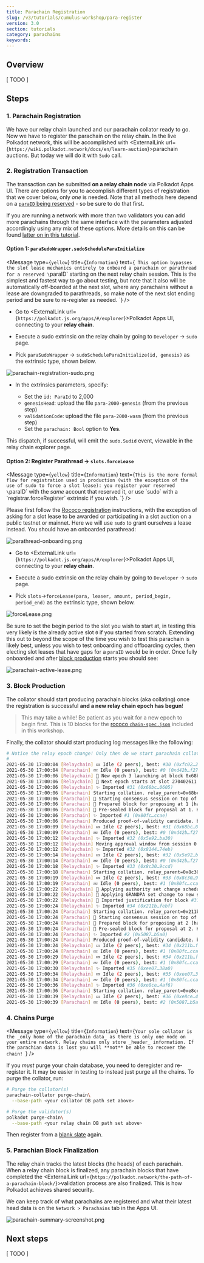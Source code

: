 ```yaml
---
title: Parachain Registration
slug: /v3/tutorials/cumulus-workshop/para-register
version: 3.0 
section: tutorials
category: parachains
keywords:
---
```


## Overview
[ TODO ]

## Steps
### 1. Parachain Registration

We have our relay chain launched and our parachain collator ready to go. Now we have to register the
parachain on the relay chain. In the live Polkadot network, this will be accomplished with <ExternalLink url={`https://wiki.polkadot.network/docs/en/learn-auction`}>parachain auctions</ExternalLink>. But today we will do it
with `Sudo` call.

### 2. Registration Transaction

The transaction can be submitted **on a relay chain node** via Polkadot Apps UI. There are options
for you to accomplish different types of registration that we cover below, only _one_ is needed.
Note that all methods here depend on a [`paraID` being reserved](en/2-relay-chain/reserve) - so be
sure to do that first.

If you are running a network with more than two validators you can add more parachains through the
same interface with the parameters adjusted accordingly using any mix of these options. More details
on this can be found [latter on in this tutorial](en/3-parachains/4-more-nodes).

#### Option 1: `paraSudoWrapper.sudoScheduleParaInitialize`

<Message
  type={`yellow`}
  title={`Information`}
  text={`
 This option bypasses the slot lease mechanics entirely to onboard a parachain or parathread for a
 reserved \`paraID\` starting on the next relay chain session. This is the simplest and fastest way to
 go about testing, but note that it also will be automatically off-boarded at the next slot, where any
 parachains without a lease are downgraded to parathreads, so make note of the next slot
 ending period and be sure to re-register as needed.
 `}
 />

- Go to <ExternalLink url={`https://polkadot.js.org/apps/#/explorer`}>Polkadot Apps UI</ExternalLink>, connecting to your **relay chain**.

- Execute a sudo extrinsic on the relay chain by going to `Developer` -> `sudo` page.

- Pick `paraSudoWrapper` -> `sudoScheduleParaInitialize(id, genesis)` as the extrinsic type,
  shown below.

![parachain-registration-sudo.png](../../../../../src/images/tutorials/09-cumulus-workshop/parachain-registration-sudo.png)

- In the extrinsics parameters, specify:

  - Set the `id: ParaId` to 2,000
  - `genesisHead`: upload the file `para-2000-genesis` (from the previous step)
  - `validationCode`: upload the file `para-2000-wasm` (from the previous step)
  - Set the `parachain: Bool` option to **Yes**.

This dispatch, if successful, will emit the `sudo.Sudid` event, viewable in the relay chain explorer
page.

#### Option 2: Register Parathread -> `slots.forceLease`

<Message
  type={`yellow`}
  title={`Information`}
  text={`This is the more formal flow for registration used in production (with the exception of the use of
  sudo to force a slot lease): you register your reserved \`paraID\` with the _same_ account that
  reserved it, or use \`sudo\` with a \`registrar.forceRegister\` extrinsic if you wish.
  `}
/>

Please first follow the [Rococo registration](en/5-rococo-registration/1-register?id=_2-register-as-a-parathread)
instructions, with the exception of asking for a slot lease to be awarded or participating in a slot auction on a
public testnet or mainnet. Here we will use `sudo` to grant ourselves a lease instead. You should
have an onboarded parathread:

![parathread-onboarding.png](../../../../../src/images/tutorials/09-cumulus-workshop/parathread-onboarding.png)

- Go to <ExternalLink url={`https://polkadot.js.org/apps/#/explorer`}>Polkadot Apps UI</ExternalLink>,
  connecting to your **relay chain**.

- Execute a sudo extrinsic on the relay chain by going to `Developer` -> `sudo` page.

- Pick `slots`->`forceLease(para, leaser, amount, period_begin, period_end)` as the extrinsic type,
  shown below.

![forceLease.png](../../../../../src/images/tutorials/09-cumulus-workshop/forceLease.png)

Be sure to set the begin period to the slot you wish to start at, in testing this very likely is the
already active slot `0` if you started from scratch. Extending this out to beyond the scope of
the time you wish to test this parachain is likely best, unless you wish to test onboarding and
offboarding cycles, then electing slot leases that have gaps for a `paraID` would be in order.
Once fully onboarded and after [block production](#block-production) starts you should see:

![parachain-active-lease.png](../../../../../src/images/tutorials/09-cumulus-workshop/parachain-active-lease.png)

### 3. Block Production

The collator should start producing parachain blocks (aka collating) once the registration is
successful **and a new relay chain epoch has begun**!

> This may take a while! Be patient as you wait for a new epoch to begin first.
> This is 10 blocks for the [rococo `chain-spec.json`](en/1-prep/2-chain-spec?id=_1a-using-a-prebuilt-chain-spec)
> included in this workshop.

Finally, the collator should start producing log messages like the following:

```bash
# Notice the relay epoch change! Only then do we start parachain collating!
#
2021-05-30 17:00:04 [Relaychain] 💤 Idle (2 peers), best: #30 (0xfc02…2a2a), finalized #28 (0x10ff…6539), ⬇ 1.0kiB/s ⬆ 0.3kiB/s
2021-05-30 17:00:04 [Parachain] 💤 Idle (0 peers), best: #0 (0xd42b…f271), finalized #0 (0xd42b…f271), ⬇ 0 ⬆ 0
2021-05-30 17:00:06 [Relaychain] 👶 New epoch 3 launching at block 0x68bc…0605 (block slot 270402601 >= start slot 270402601).
2021-05-30 17:00:06 [Relaychain] 👶 Next epoch starts at slot 270402611
2021-05-30 17:00:06 [Relaychain] ✨ Imported #31 (0x68bc…0605)
2021-05-30 17:00:06 [Parachain] Starting collation. relay_parent=0x68bcc93d24a31a2c89800a56c7a2b275fe9ca7bd63f829b64588ae0d99280605 at=0xd42bb78354bc21770e3f0930ed45c7377558d2d8e81ca4d457e573128aabf271
2021-05-30 17:00:06 [Parachain] 🙌 Starting consensus session on top of parent 0xd42bb78354bc21770e3f0930ed45c7377558d2d8e81ca4d457e573128aabf271
2021-05-30 17:00:06 [Parachain] 🎁 Prepared block for proposing at 1 [hash: 0xf6507812bf60bf53af1311f775aac03869be870df6b0406b2969784d0935cb92; parent_hash: 0xd42b…f271; extrinsics (2): [0x1bf5…1d76, 0x7c9b…4e23]]
2021-05-30 17:00:06 [Parachain] 🔖 Pre-sealed block for proposal at 1. Hash now 0x80fc151d7ccf228b802525022b6de257e42388ec7dc3c1dd7de491313650ccae, previously 0xf6507812bf60bf53af1311f775aac03869be870df6b0406b2969784d0935cb92.
2021-05-30 17:00:06 [Parachain] ✨ Imported #1 (0x80fc…ccae)
2021-05-30 17:00:06 [Parachain] Produced proof-of-validity candidate. block_hash=0x80fc151d7ccf228b802525022b6de257e42388ec7dc3c1dd7de491313650ccae
2021-05-30 17:00:09 [Relaychain] 💤 Idle (2 peers), best: #31 (0x68bc…0605), finalized #29 (0xa6fa…9e16), ⬇ 1.2kiB/s ⬆ 129.9kiB/s
2021-05-30 17:00:09 [Parachain] 💤 Idle (0 peers), best: #0 (0xd42b…f271), finalized #0 (0xd42b…f271), ⬇ 0 ⬆ 0
2021-05-30 17:00:12 [Relaychain] ✨ Imported #32 (0x5e92…ba30)
2021-05-30 17:00:12 [Relaychain] Moving approval window from session 0..=2 to 0..=3
2021-05-30 17:00:12 [Relaychain] ✨ Imported #32 (0x8144…74eb)
2021-05-30 17:00:14 [Relaychain] 💤 Idle (2 peers), best: #32 (0x5e92…ba30), finalized #29 (0xa6fa…9e16), ⬇ 1.4kiB/s ⬆ 0.2kiB/s
2021-05-30 17:00:14 [Parachain] 💤 Idle (0 peers), best: #0 (0xd42b…f271), finalized #0 (0xd42b…f271), ⬇ 0 ⬆ 0
2021-05-30 17:00:18 [Relaychain] ✨ Imported #33 (0x8c30…9ccd)
2021-05-30 17:00:18 [Parachain] Starting collation. relay_parent=0x8c30ce9e6e9867824eb2aff40148ac1ed64cf464f51c5f2574013b44b20f9ccd at=0x80fc151d7ccf228b802525022b6de257e42388ec7dc3c1dd7de491313650ccae
2021-05-30 17:00:19 [Relaychain] 💤 Idle (2 peers), best: #33 (0x8c30…9ccd), finalized #30 (0xfc02…2a2a), ⬇ 0.7kiB/s ⬆ 0.4kiB/s
2021-05-30 17:00:19 [Parachain] 💤 Idle (0 peers), best: #1 (0x80fc…ccae), finalized #0 (0xd42b…f271), ⬇ 0 ⬆ 0
2021-05-30 17:00:22 [Relaychain] 👴 Applying authority set change scheduled at block #31
2021-05-30 17:00:22 [Relaychain] 👴 Applying GRANDPA set change to new set [(Public(88dc3417d5058ec4b4503e0c12ea1a0a89be200fe98922423d4334014fa6b0ee (5FA9nQDV...)), 1), (Public(d17c2d7823ebf260fd138f2d7e27d114c0145d968b5ff5006125f2414fadae69 (5GoNkf6W...)), 1)]
2021-05-30 17:00:22 [Relaychain] 👴 Imported justification for block #31 that triggers command Changing authorities, signaling voter.
2021-05-30 17:00:24 [Relaychain] ✨ Imported #34 (0x211b…febf)
2021-05-30 17:00:24 [Parachain] Starting collation. relay_parent=0x211b3c53bebeff8af05e8f283d59fe171b7f91a5bf9c4669d88943f5a42bfebf at=0x80fc151d7ccf228b802525022b6de257e42388ec7dc3c1dd7de491313650ccae
2021-05-30 17:00:24 [Parachain] 🙌 Starting consensus session on top of parent 0x80fc151d7ccf228b802525022b6de257e42388ec7dc3c1dd7de491313650ccae
2021-05-30 17:00:24 [Parachain] 🎁 Prepared block for proposing at 2 [hash: 0x10fcb3180e966729c842d1b0c4d8d2c4028cfa8bef02b909af5ef787e6a6a694; parent_hash: 0x80fc…ccae; extrinsics (2): [0x4a6c…1fc6, 0x6b84…7cea]]
2021-05-30 17:00:24 [Parachain] 🔖 Pre-sealed block for proposal at 2. Hash now 0x5087fd06b1b73d90cfc3ad175df8495b378fffbb02fea212cc9e49a00fd8b5a0, previously 0x10fcb3180e966729c842d1b0c4d8d2c4028cfa8bef02b909af5ef787e6a6a694.
2021-05-30 17:00:24 [Parachain] ✨ Imported #2 (0x5087…b5a0)
2021-05-30 17:00:24 [Parachain] Produced proof-of-validity candidate. block_hash=0x5087fd06b1b73d90cfc3ad175df8495b378fffbb02fea212cc9e49a00fd8b5a0
2021-05-30 17:00:24 [Relaychain] 💤 Idle (2 peers), best: #34 (0x211b…febf), finalized #31 (0x68bc…0605), ⬇ 1.0kiB/s ⬆ 130.1kiB/s
2021-05-30 17:00:24 [Parachain] 💤 Idle (0 peers), best: #1 (0x80fc…ccae), finalized #0 (0xd42b…f271), ⬇ 0 ⬆ 0
2021-05-30 17:00:29 [Relaychain] 💤 Idle (2 peers), best: #34 (0x211b…febf), finalized #32 (0x5e92…ba30), ⬇ 0.2kiB/s ⬆ 0.1kiB/s
2021-05-30 17:00:29 [Parachain] 💤 Idle (0 peers), best: #1 (0x80fc…ccae), finalized #0 (0xd42b…f271), ⬇ 0 ⬆ 0
2021-05-30 17:00:30 [Relaychain] ✨ Imported #35 (0xee07…38a0)
2021-05-30 17:00:34 [Relaychain] 💤 Idle (2 peers), best: #35 (0xee07…38a0), finalized #33 (0x8c30…9ccd), ⬇ 0.9kiB/s ⬆ 0.3kiB/s
2021-05-30 17:00:34 [Parachain] 💤 Idle (0 peers), best: #1 (0x80fc…ccae), finalized #1 (0x80fc…ccae), ⬇ 0 ⬆ 0
2021-05-30 17:00:36 [Relaychain] ✨ Imported #36 (0xe8ce…4af6)
2021-05-30 17:00:36 [Parachain] Starting collation. relay_parent=0xe8cec8015c0c7bf508bf3f2f82b1696e9cca078e814b0f6671f0b0d5dfe84af6 at=0x5087fd06b1b73d90cfc3ad175df8495b378fffbb02fea212cc9e49a00fd8b5a0
2021-05-30 17:00:39 [Relaychain] 💤 Idle (2 peers), best: #36 (0xe8ce…4af6), finalized #33 (0x8c30…9ccd), ⬇ 0.6kiB/s ⬆ 0.1kiB/s
2021-05-30 17:00:39 [Parachain] 💤 Idle (0 peers), best: #2 (0x5087…b5a0), finalized #1 (0x80fc…ccae), ⬇ 0 ⬆ 0
```

### 4. Chains Purge

<Message
  type={`yellow`}
  title={`Information`}
  text={`Your sole collator is the _only home of the parachain data_ as there is only one node
  on your entire network. Relay chains only store _header_ information. If the parachian data is lost
  you will **not** be able to recover the chain!
  `}
/> 

If you _must_ purge your chain database, you need to deregister and re-register it. It may be easier
in testing to instead just purge all the chains. To purge the collator, run:

```bash
# Purge the collator(s)
parachain-collator purge-chain\
  --base-path <your collator DB path set above>

# Purge the validator(s)
polkadot purge-chain\
  --base-path <your relay chain DB path set above>
```

Then register from a [blank slate](#registration-transaction) again.

### 5. Parachian Block Finalization

The relay chain tracks the latest blocks (the heads) of each parachain. When a relay chain block
is finalized, any parachain blocks that have completed the <ExternalLink url={`https://polkadot.network/the-path-of-a-parachain-block/`}>validation process</ExternalLink>
are also finalized.
This is how Polkadot achieves shared security.

We can keep track of what parachains are registered and what their latest head data is on the
`Network > Parachains` tab in the Apps UI.

![parachain-summary-screenshot.png](../../../../../src/images/tutorials/09-cumulus-workshop/parachain-summary-screenshot.png)

## Next steps 

[ TODO ]